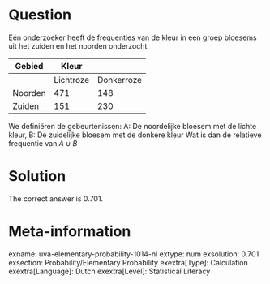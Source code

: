 Question
========

Eén onderzoeker heeft de frequenties van de kleur in een groep bloesems uit het zuiden en het noorden onderzocht.

|Gebied|Kleur|
|-|-|-|
| |Lichtroze|Donkerroze|
|Noorden|471|148|
|Zuiden|151|230|

We definiëren de gebeurtenissen:
A: De noordelijke bloesem met de lichte kleur,
B: De zuidelijke bloesem met de donkere kleur
Wat is dan de relatieve frequentie van $A \cup B$

Solution
========

The correct answer is 0.701.

Meta-information
================
exname: uva-elementary-probability-1014-nl
extype: num
exsolution: 0.701
exsection: Probability/Elementary Probability
exextra[Type]: Calculation
exextra[Language]: Dutch
exextra[Level]: Statistical Literacy
